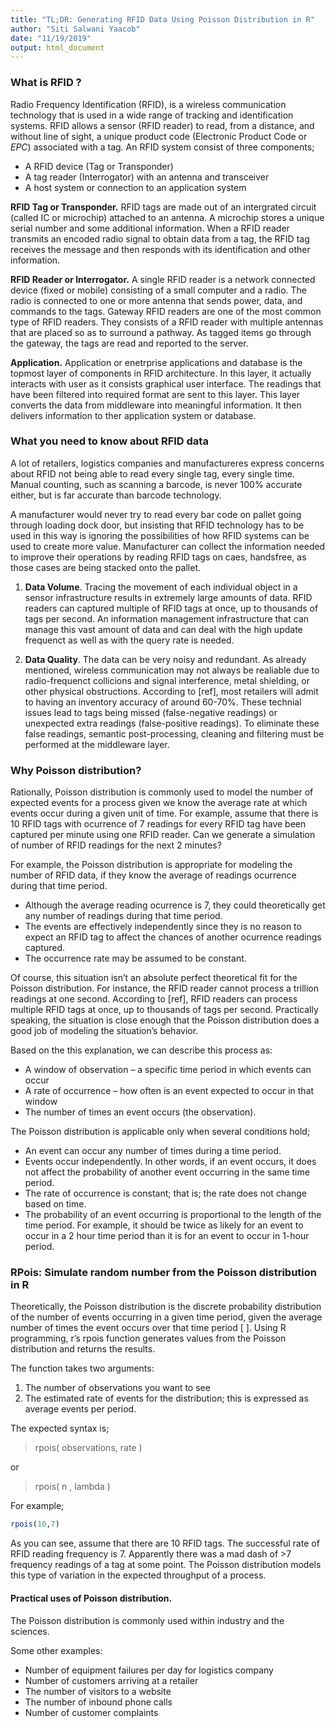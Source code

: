 ```yaml
---
title: "TL;DR: Generating RFID Data Using Poisson Distribution in R"
author: "Siti Salwani Yaacob"
date: "11/19/2019"
output: html_document
---
```



### What is RFID ? 
Radio Frequency Identification (RFID), is a wireless communication technology that is used in a wide range of tracking and identification systems. RFID allows a sensor (RFID reader) to read, from a distance, and without line of sight, a unique product code (Electronic Product Code or *EPC*) associated with a tag. An RFID system consist of three components;

- A RFID device (Tag or Transponder)
- A tag reader (Interrogator) with an antenna and transceiver
- A host system or connection to an application system

**RFID Tag or Transponder.** RFID tags are made out of an intergrated circuit (called IC or microchip) attached to an antenna. A microchip stores a unique serial number and some additional information. When a RFID reader transmits an encoded radio signal to obtain data from a tag, the RFID tag receives the message and then responds with its identification and other information.

**RFID Reader or Interrogator.** A single RFID reader is a network connected device (fixed or mobile) consisting of a small computer and a radio. The radio is connected to one or more antenna that sends power, data, and commands to the tags. Gateway RFID readers are one of the most common type of RFID readers. They consists of a RFID reader with multiple antennas that are placed so as to surround a pathway. As tagged items go through the gateway, the tags are read and reported to the server.

**Application.** Application or enetrprise applications and database is the topmost layer of components in RFID architecture. In this layer, it actually interacts with user as it consists graphical user interface. The readings that have been filtered into required format are sent to this layer. This layer converts the data from middleware into meaningful information. It then delivers information to ther application system or database.

### What you need to know about RFID data 
A lot of retailers, logistics companies and manufactureres express concerns about RFID not being able to read every single tag, every single time. Manual counting, such as scanning a barcode, is never 100% accurate either, but is far accurate than barcode technology.

A manufacturer would never try to read every bar code on pallet going through loading dock door, but insisting that RFID technology has to be used in this way is ignoring the possibilities of how RFID systems can be used to create more value. Manufacturer can collect the information needed to improve their operations by reading RFID tags on caes, handsfree, as those cases are being stacked onto the pallet.

1. **Data Volume**. Tracing the movement of each individual object in a sensor infrastructure results in extremely large amounts of data. RFID readers can captured multiple of RFID tags at once, up to thousands of tags per second. An information management infrastructure that can manage this vast amount of data and can deal with the high update frequenct as well as with the query rate is needed.

2. **Data Quality**. The data can be very noisy and redundant. As already mentioned, wireless communication may not always be realiable due to radio-frequenct collicions and signal interference, metal shielding, or other physical obstructions. According to [ref], most retailers will admit to having an inventory accuracy of around 60-70%. These technial issues lead to tags being missed (false-negative readings) or unexpected extra readings (false-positive readings). To eliminate these false readings, semantic post-processing, cleaning and filtering must be performed at the middleware layer.

### Why Poisson distribution?
Rationally, Poisson distribution is commonly used to model the number of expected events for a process given we know the average rate at which events occur during a given unit of time. For example, assume that there is 10 RFID tags with ocurrence of 7 readings for every RFID tag have been captured per minute using one RFID reader. Can we generate a simulation of number of RFID readings for the next 2 minutes?

For example, the Poisson distribution is appropriate for modeling the number of RFID data, if they know the average of readings ocurrence during that time period.  

- Although the average reading ocurrence is 7, they could theoretically get any number of readings during that time period.
- The events are effectively independently since they is no reason to expect an RFID tag to affect the chances of another ocurrence readings captured.
- The occurrence rate may be assumed to be constant.

Of course, this situation isn’t an absolute perfect theoretical fit for the Poisson distribution. For instance, the RFID reader cannot process a trillion readings at one second. According to [ref], RFID readers can process multiple RFID tags at once, up to thousands of tags per second. Practically speaking, the situation is close enough that the Poisson distribution does a good job of modeling the situation’s behavior.  

Based on the this explanation, we can describe this process as:

-	A window of observation – a specific time period in which events can occur
-	A rate of occurrence – how often is an event expected to occur in that window
-	The number of times an event occurs (the observation).  


The Poisson distribution is applicable only when several conditions hold;

- An event can occur any number of times during a time period.
- Events occur independently. In other words, if an event occurs, it does not affect the probability of another event occurring in the same time period.
- The rate of occurrence is constant; that is; the rate does not change based on time.
- The probability of an event occurring is proportional to the length of the time period. For example, it should be twice as likely for an event to occur in a 2 hour time period than it is for an event to occur in 1-hour period.  



### RPois: Simulate random number from the Poisson distribution in R  

Theoretically, the Poisson distribution is the discrete probability distribution of the number of events occurring in a given time period, given the average number of times the event occurs over that time period [ ].
Using R programming, r’s rpois function generates values from the Poisson distribution and returns the results.  

The function takes two arguments:

1.	The number of observations you want to see
2.	The estimated rate of events for the distribution; this is expressed as average events per period.

The expected syntax is;

> rpois( observations, rate )

or

> rpois( n , lambda )


For example;

```r
rpois(10,7)
```

As you can see, assume that there are 10 RFID tags. The successful rate of RFID reading frequency is 7. Apparently there was a mad dash of >7 frequency readings of a tag at some point. The Poisson distribution models this type of variation in the expected throughput of a process.

#### Practical uses of Poisson distribution.

The Poisson distribution is commonly used within industry and the sciences.

Some other examples:

- Number of equipment failures per day for logistics company
- Number of customers arriving at a retailer
- The number of visitors to a website
- The number of inbound phone calls
- Number of customer complaints

